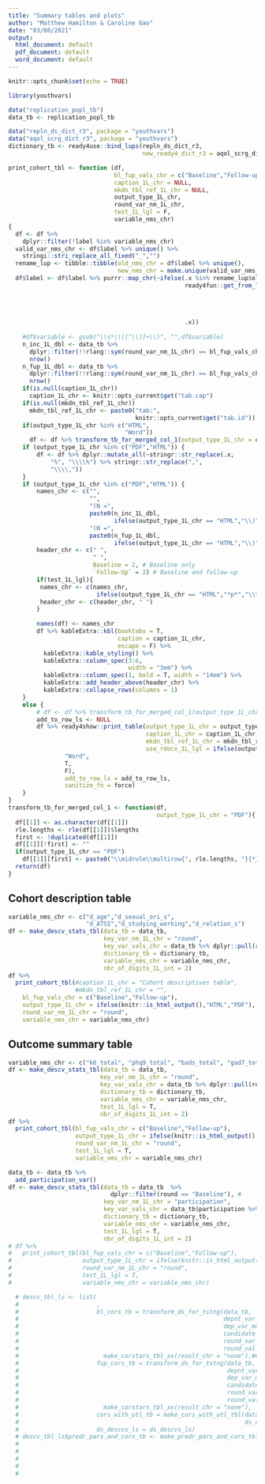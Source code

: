 ```yaml
---
title: "Summary tables and plots"
author: "Matthew Hamilton & Caroline Gao"
date: "03/08/2021"
output:
  html_document: default
  pdf_document: default
  word_document: default
---
```


```r
knitr::opts_chunk$set(echo = TRUE)
```

```r
library(youthvars)
```

```r
data("replication_popl_tb")
data_tb <- replication_popl_tb 
```
```r
data("repln_ds_dict_r3", package = "youthvars")
data("aqol_scrg_dict_r3", package = "youthvars")
dictionary_tb <- ready4use::bind_lups(repln_ds_dict_r3,
                                      new_ready4_dict_r3 = aqol_scrg_dict_r3)
```

```r
print_cohort_tbl <- function (df, 
                              bl_fup_vals_chr = c("Baseline","Follow-up"),
                              caption_1L_chr = NULL, 
                              mkdn_tbl_ref_1L_chr = NULL, 
                              output_type_1L_chr,
                              round_var_nm_1L_chr,
                              test_1L_lgl = F,
                              variable_nms_chr) 
{
  df <- df %>%
    dplyr::filter(!label %in% variable_nms_chr)
  valid_var_nms_chr <- df$label %>% unique() %>%
    stringi::stri_replace_all_fixed("_","")
  rename_lup <- tibble::tibble(old_nms_chr = df$label %>% unique(),
                               new_nms_chr = make.unique(valid_var_nms_chr, sep="V")) 
  df$label <- df$label %>% purrr::map_chr(~ifelse(.x %in% rename_lup$old_nms_chr,
                                                  ready4fun::get_from_lup_obj(rename_lup,
                                                                              match_value_xx = .x,
                                                                              match_var_nm_1L_chr = "old_nms_chr",
                                                                              target_var_nm_1L_chr = "new_nms_chr",
                                                                              evaluate_lgl = F),
                                                  .x))
  
    #df$variable <- gsub("\\s*\\([^\\)]+\\)", "",df$variable)
    n_inc_1L_dbl <- data_tb %>% 
      dplyr::filter(!!rlang::sym(round_var_nm_1L_chr) == bl_fup_vals_chr[1]) %>%
      nrow()
    n_fup_1L_dbl <- data_tb %>% 
      dplyr::filter(!!rlang::sym(round_var_nm_1L_chr) == bl_fup_vals_chr[2]) %>%
      nrow()
    if(is.null(caption_1L_chr))
      caption_1L_chr <- knitr::opts_current$get("tab.cap")
    if(is.null(mkdn_tbl_ref_1L_chr))
      mkdn_tbl_ref_1L_chr <- paste0("tab:", 
                                    knitr::opts_current$get("tab.id"))
    if(output_type_1L_chr %in% c("HTML",
                                 "Word"))
      df <- df %>% transform_tb_for_merged_col_1(output_type_1L_chr = output_type_1L_chr)
    if (output_type_1L_chr %in% c("PDF","HTML")) {
        df <- df %>% dplyr::mutate_all(~stringr::str_replace(.x, 
            "%", "\\\\%") %>% stringr::str_replace(",", 
            "\\\\,"))
    }
    if (output_type_1L_chr %in% c("PDF","HTML")) {
        names_chr <- c("", 
                       "", 
                       "(N =", 
                       paste0(n_inc_1L_dbl,
                              ifelse(output_type_1L_chr == "HTML","\\)",")")), 
                       "(N =", 
                       paste0(n_fup_1L_dbl, 
                              ifelse(output_type_1L_chr == "HTML","\\)",")")))
        header_chr <- c(" ", 
                        " ", 
                        Baseline = 2, # Baseline only
                        `Follow-Up` = 2) # Baseline and follow-up
        if(test_1L_lgl){
         names_chr <- c(names_chr,
                         ifelse(output_type_1L_chr == "HTML","*p*","\\textit{p}"))
         header_chr <- c(header_chr, " ")
        }
          
        names(df) <- names_chr
        df %>% kableExtra::kbl(booktabs = T, 
                               caption = caption_1L_chr, 
                               escape = F) %>% 
          kableExtra::kable_styling() %>% 
          kableExtra::column_spec(3:6, 
                                  width = "3em") %>% 
          kableExtra::column_spec(1, bold = T, width = "14em") %>% 
          kableExtra::add_header_above(header_chr) %>% 
          kableExtra::collapse_rows(columns = 1)
    }
    else {
        # df <- df %>% transform_tb_for_merged_col_1(output_type_1L_chr = output_type_1L_chr)
        add_to_row_ls <- NULL 
        df %>% ready4show::print_table(output_type_1L_chr = output_type_1L_chr, 
                                       caption_1L_chr = caption_1L_chr, 
                                       mkdn_tbl_ref_1L_chr = mkdn_tbl_ref_1L_chr, 
                                       use_rdocx_1L_lgl = ifelse(output_type_1L_chr == 
                "Word", 
                T, 
                F), 
                add_to_row_ls = add_to_row_ls, 
                sanitize_fn = force)
    }
}
transform_tb_for_merged_col_1 <- function(df,
                                          output_type_1L_chr = "PDF"){
  df[[1]] <- as.character(df[[1]])
  rle.lengths <- rle(df[[1]])$lengths
  first <- !duplicated(df[[1]])
  df[[1]][!first] <- ""
  if(output_type_1L_chr == "PDF")
    df[[1]][first] <- paste0("\\midrule\\multirow{", rle.lengths, "}{*}{\\textbf{", df[[1]][first], "}}")
  return(df)
}
```

## Cohort description table
```r
variable_nms_chr <- c("d_age","d_sexual_ori_s",
                      "d_ATSI","d_studying_working","d_relation_s")
df <- make_descv_stats_tbl(data_tb = data_tb, 
                           key_var_nm_1L_chr = "round",
                           key_var_vals_chr = data_tb %>% dplyr::pull(round) %>% unique() %>% as.character(),
                           dictionary_tb = dictionary_tb,
                           variable_nms_chr = variable_nms_chr,
                           nbr_of_digits_1L_int = 2)
df %>%
  print_cohort_tbl(#caption_1L_chr = "Cohort descriptives table",
                   #mkdn_tbl_ref_1L_chr = "", 
    bl_fup_vals_chr = c("Baseline","Follow-up"),
    output_type_1L_chr = ifelse(knitr::is_html_output(),"HTML","PDF"),
    round_var_nm_1L_chr = "round",
    variable_nms_chr = variable_nms_chr)
```
## Outcome summary table
```r
variable_nms_chr <- c("k6_total", "phq9_total", "bads_total", "gad7_total")
df <- make_descv_stats_tbl(data_tb = data_tb, 
                          key_var_nm_1L_chr = "round",
                          key_var_vals_chr = data_tb %>% dplyr::pull(round) %>% unique() %>% as.character(),
                          dictionary_tb = dictionary_tb,
                          variable_nms_chr = variable_nms_chr,
                          test_1L_lgl = T,
                          nbr_of_digits_1L_int = 2)
df %>%
  print_cohort_tbl(bl_fup_vals_chr = c("Baseline","Follow-up"),
                   output_type_1L_chr = ifelse(knitr::is_html_output(),"HTML","PDF"),
                   round_var_nm_1L_chr = "round",
                   test_1L_lgl = T,
                   variable_nms_chr = variable_nms_chr)
```

```r
data_tb <- data_tb %>%
  add_participation_var() 
df <- make_descv_stats_tbl(data_tb = data_tb  %>%
                             dplyr::filter(round == "Baseline"), #
                           key_var_nm_1L_chr = "participation",
                           key_var_vals_chr = data_tb$participation %>% unique(),
                           dictionary_tb = dictionary_tb,
                           variable_nms_chr = variable_nms_chr,
                           test_1L_lgl = T,
                           nbr_of_digits_1L_int = 2)
# df %>%
#   print_cohort_tbl(bl_fup_vals_chr = c("Baseline","Follow-up"),
#                    output_type_1L_chr = ifelse(knitr::is_html_output(),"HTML","PDF"),
#                    round_var_nm_1L_chr = "round",
#                    test_1L_lgl = T,
#                    variable_nms_chr = variable_nms_chr)
```


```r
  # descv_tbl_ls <- list(
  #                      ,
  #                      bl_cors_tb = transform_ds_for_tstng(data_tb,
  #                                                          depnt_var_nm_1L_chr = ds_descvs_ls$utl_wtd_var_nm_1L_chr,
  #                                                          dep_var_max_val_1L_dbl = Inf,
  #                                                          candidate_predrs_chr = ds_descvs_ls$candidate_predrs_chr,
  #                                                          round_var_nm_1L_chr = ds_descvs_ls$round_var_nm_1L_chr,
  #                                                          round_val_1L_chr = ds_descvs_ls$round_vals_chr[1]) %>%
  #                        make_corstars_tbl_xx(result_chr = "none"),##
  #                      fup_cors_tb = transform_ds_for_tstng(data_tb,
  #                                                           depnt_var_nm_1L_chr = ds_descvs_ls$utl_wtd_var_nm_1L_chr,
  #                                                           dep_var_max_val_1L_dbl = Inf,
  #                                                           candidate_predrs_chr = ds_descvs_ls$candidate_predrs_chr,
  #                                                           round_var_nm_1L_chr = ds_descvs_ls$round_var_nm_1L_chr,
  #                                                           round_val_1L_chr = ds_descvs_ls$round_vals_chr[2]) %>%
  #                        make_corstars_tbl_xx(result_chr = "none"),
  #                      cors_with_utl_tb = make_cors_with_utl_tbl(data_tb,
  #                                                                ds_descvs_ls = ds_descvs_ls),
  #                      ds_descvs_ls = ds_descvs_ls)
  # descv_tbl_ls$predr_pars_and_cors_tb <- make_predr_pars_and_cors_tbl(data_tb,
  #                                                                     ds_descvs_ls = ds_descvs_ls,
  #                                                                     descv_tbl_ls = descv_tbl_ls,
  #                                                                     dictionary_tb = ds_descvs_ls$dictionary_tb,
  #                                                                     nbr_of_digits_1L_int = nbr_of_digits_1L_int,
  #                                                                     predictors_lup = predictors_lup)
```

